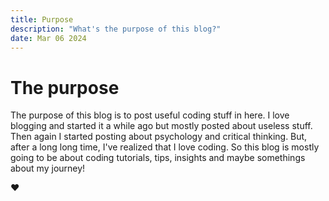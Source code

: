 ```yaml
---
title: Purpose
description: "What's the purpose of this blog?"
date: Mar 06 2024
---
```

# The purpose
The purpose of this blog is to post useful coding stuff in here.
I love blogging and started it a while ago but mostly posted about useless stuff.
Then again I started posting about psychology and critical thinking.
But, after a long long time, I've realized that I love coding. So this blog is mostly going to be about coding tutorials, tips, insights and maybe somethings about my journey!

❤️

